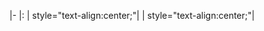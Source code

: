 |-
|{{{rowtitle}}}:
| style="text-align:center;"|{{{score|}}}
| style="text-align:center;"|{{rating| {{{stars|0}}} | {{{max_stars|5}}}}}